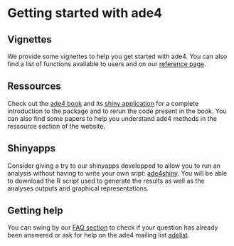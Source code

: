 # Getting started with ade4

## Vignettes

We provide some vignettes to help you get started with ade4. You can also find a list of functions available to users and on our [reference page](file:../reference/index.html).

## Ressources

Check out the [ade4 book](https://link.springer.com/book/10.1007/978-1-4939-8850-1) and its [shiny application](https://ade4.shinyapps.io/Book/) for a complete introduction to the package and to rerun the code present in the book. You can also find some papers to help you understand ade4 methods in the ressource section of the website.

## Shinyapps

Consider giving a try to our shinyapps developped to allow you to run an analysis without having to write your own sript: [ade4shiny](https://lbbe-shiny.univ-lyon1.fr/Reproducible_Research/ShinyADE4/). You will be able to download the R script used to generate the results as well as the analyses outputs and graphical representations.

## Getting help

You can swing by our [FAQ section](file:///C:/Users/suzon/Documents/Cours/Master_bioinformatique/M2/projet/docs/faq.html) to check if your question has already been answered or ask for help on the ade4 mailing list [adelist](https://listes.univ-lyon1.fr/sympa/info/adelist).
